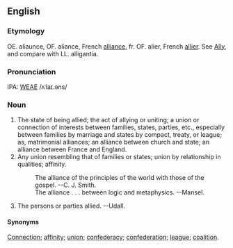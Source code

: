 ==English==
===Etymology===
OE. aliaunce, OF. aliance, French [[alliance]], fr. OF. alier, French [[allier]].  See [[Ally]], and compare with LL. alligantia.

===Pronunciation===
IPA: [[WEAE]] /ʌˈlaɪ.əns/

===Noun===
# The state of being allied; the act of allying or uniting; a union or connection of interests between families, states, parties, etc., especially between families by marriage and states by compact, treaty, or league; as, matrimonial alliances; an alliance between church and  state; an alliance between France and England.
# Any union resembling that of families or states; union by relationship in qualities; affinity.
#:    The alliance of the principles of the world with those of the gospel. --C. J. Smith.
#:    The alliance . . . between logic and metaphysics. --Mansel.
# The persons or parties allied. --Udall.

====Synonyms====
[[Connection]]; [[affinity]]; [[union]]; [[confederacy]]; [[confederation]]; [[league]]; [[coalition]].

<!-- material copied from Webster's Revised Unabridged Dictionary (1913) -->